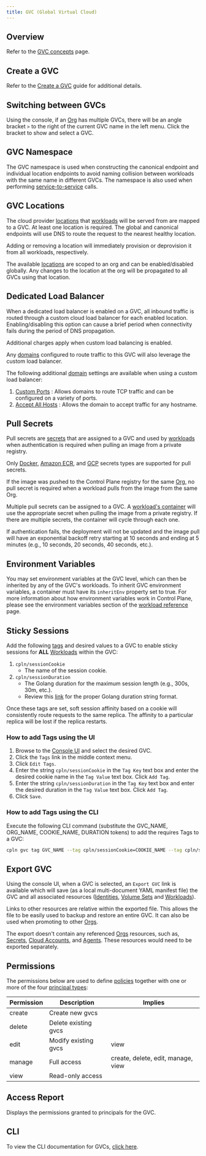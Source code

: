 ```yaml
---
title: GVC (Global Virtual Cloud)
---
```


## Overview

Refer to the [GVC concepts](/concepts/gvc) page.

## Create a GVC

Refer to the [Create a GVC](/guides/create-gvc) guide for additional details.

## Switching between GVCs

Using the console, if an [Org](org) has multiple GVCs, there will be an angle bracket `>` to the right of the current GVC name in the left menu. Click the bracket to show and select a GVC.

## GVC Namespace

The GVC namespace is used when constructing the canonical endpoint and individual location endpoints to avoid naming collision between workloads with the same name in different GVCs. The namespace is also used when performing [service-to-service](/guides/service-to-service) calls.

## GVC Locations

The cloud provider [locations](location) that [workloads](workload) will be served from are mapped to a GVC. At least one location is required. The global and canonical endpoints will use DNS to route the request to the nearest healthy location.

<Note>Adding or removing a location will immediately provision or deprovision it from all workloads, respectively.</Note>

The available [locations](location) are scoped to an org and can be enabled/disabled globally. Any changes to the location at the org will be propagated to all GVCs using that location.

## Dedicated Load Balancer

When a dedicated load balancer is enabled on a GVC, all inbound traffic is routed through a custom cloud load balancer for each enabled location. Enabling/disabling this option can cause a brief period when connectivity fails during the period of DNS propagation.

Additional charges apply when custom load balancing is enabled.

Any [domains](domain) configured to route traffic to this GVC will also leverage the custom load balancer.

The following additional [domain](domain#dedicated-load-balancer-options) settings are available when using a custom load balancer:

1. [Custom Ports](domain#custom-ports) : Allows domains to route TCP traffic and can be configured on a variety of ports.
1. [Accept All Hosts](domain#accept-all-hosts) : Allows the domain to accept traffic for any hostname.

## Pull Secrets

Pull secrets are [secrets](secret) that are assigned to a GVC and used by [workloads](workload) when authentication is required when pulling an image from a private registry.

Only [Docker](secret#docker), [Amazon ECR](secret#ecr), and [GCP](secret#google-cloud-platform-gcp) secrets types are supported for pull secrets.

<Tip>

If the image was pushed to the Control Plane registry for the same [Org](org), no pull secret is required when a workload pulls from the image from the same Org.

</Tip>

Multiple pull secrets can be assigned to a GVC. A [workload's container](workload#containers) will use the appropriate secret when pulling the image from a private registry. If there are multiple secrets, the container will cycle through each one.

If authentication fails, the deployment will not be updated and the image pull will have an exponential backoff retry starting at 10 seconds and ending at 5 minutes (e.g., 10 seconds, 20 seconds, 40 seconds, etc.).

## Environment Variables

You may set environment variables at the GVC level, which can then be inherited by any of the GVC's workloads. To inherit GVC environment variables, a container must have its `inheritEnv` property set to true. For more information about how environment variables work in Control Plane, please see the environment variables section of the [workload reference](workload#environment-variables) page.

## Sticky Sessions

Add the following [tags](misc#tags) and desired values to a GVC to enable sticky sessions for **ALL** [Workloads](workload) within the GVC:

1. `cpln/sessionCookie`
   - The name of the session cookie.
2. `cpln/sessionDuration`
   - The Golang duration for the maximum session length (e.g., 300s, 30m, etc.).
   - Review this [link](https://pkg.go.dev/time#ParseDuration) for the proper Golang duration string format.

Once these tags are set, soft session affinity based on a cookie will consistently route requests to the same replica. The affinity to a particular replica will be lost if the replica restarts.

### How to add Tags using the UI

1. Browse to the [Console UI](https://console.cpln.io/) and select the desired GVC.
2. Click the `Tags` link in the middle context menu.
3. Click `Edit Tags`.
4. Enter the string `cpln/sessionCookie` in the `Tag Key` text box and enter the desired cookie name in the `Tag Value` text box. Click `Add Tag`.
5. Enter the string `cpln/sessionDuration` in the `Tag Key` text box and enter the desired duration in the `Tag Value` text box. Click `Add Tag`.
6. Click `Save`.

### How to add Tags using the CLI

Execute the following CLI command (substitute the GVC_NAME, ORG_NAME, COOKIE_NAME, DURATION tokens) to add the requires Tags to a GVC:

```bash
cpln gvc tag GVC_NAME --tag cpln/sessionCookie=COOKIE_NAME --tag cpln/sessionDuration=DURATION --org ORG_NAME
```

## Export GVC

Using the console UI, when a GVC is selected, an `Export GVC` link is available which will save (as a local multi-document YAML manifest file) the GVC and all associated resources ([Identities](identity), [Volume Sets](volumeset) and [Workloads](workload)).

Links to other resources are relative within the exported file. This allows the file to be easily used to backup and restore an entire GVC. It can also be used when promoting to other [Orgs](org).

The export doesn't contain any referenced [Orgs](org) resources, such as, [Secrets](secret), [Cloud Accounts](cloudaccount), and [Agents](agent). These resources would need to be exported separately.

## Permissions

The permissions below are used to define [policies](policy) together with one or more of the four [principal types](/concepts/principal_types):

| Permission | Description          | Implies                            |
| ---------- | -------------------- | ---------------------------------- |
| create     | Create new gvcs      |                                    |
| delete     | Delete existing gvcs |                                    |
| edit       | Modify existing gvcs | view                               |
| manage     | Full access          | create, delete, edit, manage, view |
| view       | Read-only access     |                                    |

## Access Report

Displays the permissions granted to principals for the GVC.

## CLI

To view the CLI documentation for GVCs, [click here](cli#gvc).
